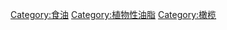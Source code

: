 {{Commonscat|Olive oil}}

[[Category:食油|Category:食油]]
[[Category:植物性油脂|Category:植物性油脂]]
[[Category:橄榄|Category:橄榄]]